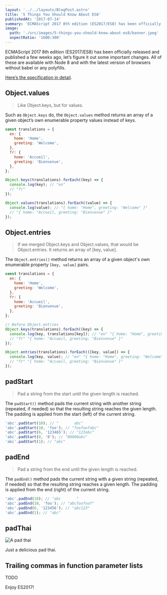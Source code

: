 ```yaml
---
layout: '../../layouts/BlogPost.astro'
title: '5 Things You Should Know About ES8'
publishedAt: '2017-07-14'
summary: 'ECMAScript 2017 8th edition (ES2017/ES8) has been officially released and published a few weeks ago, let’s figure it out some important changes. All of these are available with Node 8 and with the latest version of browsers without babel or any polyfills.'
image:
  path: './src/images/5-things-you-should-know-about-es8/banner.jpeg'
  aspectRatio: '1600:300'
---
```



ECMAScript 2017 8th edition (ES2017/ES8) has been officially released and published a few weeks ago, let’s figure it out some important changes. All of these are available with Node 8 and with the latest version of browsers without babel or any polyfills.

[Here’s the specification in detail](https://www.ecma-international.org/publications/standards/Ecma-262.htm).

## Object.values

> Like Object.keys, but for values.

Such as `Object.keys` do, the `Object.values` method returns an array of a given object’s own enumerable property values instead of keys.

```javascript
const translations = {
  en: {
    home: 'Home',
    greeting: 'Welcome',
  },
  fr: {
    home: 'Accueil',
    greeting: 'Bienvenue',
  },
};

Object.keys(translations).forEach((key) => {
  console.log(key); // "en"
  // "fr"
});

Object.values(translations).forEach((value) => {
  console.log(value); // "{ home: "Home", greeting: "Welcome" }"
  // "{ home: "Accueil, greeting: "Bienvenue" }"
});
```

## Object.entries

> If we merged Object.keys and Object.values, that would be Object.entries. It returns an array of [key, value].

The `Object.entries()` method returns an array of a given object's own enumerable property `[key, value]` pairs.

```javascript
const translations = {
  en: {
    home: 'Home',
    greeting: 'Welcome',
  },
  fr: {
    home: 'Accueil',
    greeting: 'Bienvenue',
  },
};

// Before Object.entries
Object.keys(translations).forEach((key) => {
  console.log(key, translations[key]); // "en" "{ home: "Home", greeting: "Welcome" }"
  // "fr" "{ home: "Accueil, greeting: "Bienvenue" }"
});

Object.entries(translations).forEach(([key, value]) => {
  console.log(key, value); // "en" "{ home: "Home", greeting: "Welcome" }"
  // "fr" "{ home: "Accueil, greeting: "Bienvenue" }"
});
```

## padStart

> Pad a string from the start until the given length is reached.

The `padStart()` method pads the current string with another string (repeated, if needed) so that the resulting string reaches the given length. The padding is applied from the start (left) of the current string.

```javascript
'abc'.padStart(10); // "       abc"
'abc'.padStart(10, 'foo'); // "foofoofabc"
'abc'.padStart(6, '123465'); // "123abc"
'abc'.padStart(8, '0'); // "00000abc"
'abc'.padStart(1); // "abc"
```

## padEnd

> Pad a string from the end until the given length is reached.

The `padEnd()` method pads the current string with a given string (repeated, if needed) so that the resulting string reaches a given length. The padding is applied from the end (right) of the current string.

```javascript
'abc'.padEnd(10); // "abc       "
'abc'.padEnd(10, 'foo'); // "abcfoofoof"
'abc'.padEnd(6, '123456'); // "abc123"
'abc'.padEnd(1); // "abc"
```

## padThai

<div className="img-center">
  <Image
    alt="A pad thai"
    src="./src/images/5-things-you-should-know-about-es8/pad-thai.jpeg"
    width={400}
    height={267}
  />
</div>

Just a delicious pad thai.

## Trailing commas in function parameter lists

TODO

Enjoy ES2017!
